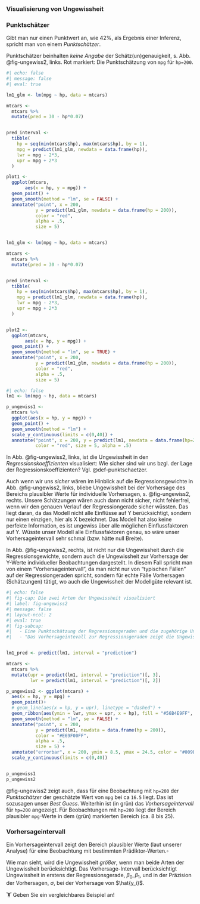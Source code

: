 ### Visualisierung von Ungewissheit


::: {#def-punktschaetzer}

### Punktschätzer

Gibt man nur einen Punktwert an, wie 42%, als Ergebnis einer Inferenz, spricht man von einem *Punktschätzer*.


Punktschätzer beinhalten *keine Angabe* der Schätz(un)genauigkeit, s. Abb. @fig-ungewiss2, links. Rot markiert: Die Punktschätzung von `mpg` für `hp=200`.

:::


<!-- ![Eine Punktschätzung der Regressionsgeraden und die zugehörige Ungewissheit Ungewissheit](img/fig-punktschaetzer.png){#fig-punktschaetzer2} -->




```r
#| echo: false
#| message: false
#| eval: true

lm1_glm <- lm(mpg ~ hp, data = mtcars)

mtcars <-
  mtcars %>%
  mutate(pred = 30 - hp*0.07)


pred_interval <-
  tibble(
    hp = seq(min(mtcars$hp), max(mtcars$hp), by = 1),
    mpg = predict(lm1_glm, newdata = data.frame(hp)),
    lwr = mpg - 2*3,
    upr = mpg + 2*3
  )

plot1 <-
  ggplot(mtcars,
       aes(x = hp, y = mpg)) +
  geom_point() +
  geom_smooth(method = "lm", se = FALSE) +
  annotate("point", x = 200,
           y = predict(lm1_glm, newdata = data.frame(hp = 200)),
           color = "red",
           alpha = .5,
           size = 5)


lm1_glm <- lm(mpg ~ hp, data = mtcars)

mtcars <-
  mtcars %>%
  mutate(pred = 30 - hp*0.07)


pred_interval <-
  tibble(
    hp = seq(min(mtcars$hp), max(mtcars$hp), by = 1),
    mpg = predict(lm1_glm, newdata = data.frame(hp)),
    lwr = mpg - 2*3,
    upr = mpg + 2*3
  )


plot2 <-
  ggplot(mtcars,
       aes(x = hp, y = mpg)) +
  geom_point() +
  geom_smooth(method = "lm", se = TRUE) +
  annotate("point", x = 200,
           y = predict(lm1_glm, newdata = data.frame(hp = 200)),
           color = "red",
           alpha = .5,
           size = 5)
```


```r
#| echo: false
lm1 <- lm(mpg ~ hp, data = mtcars)

p_ungewiss1 <-
  mtcars %>%
  ggplot(aes(x = hp, y = mpg)) +
  geom_point() +
  geom_smooth(method = "lm") +
  scale_y_continuous(limits = c(0,40)) +
  annotate("point", x = 200, y = predict(lm1, newdata = data.frame(hp=200)),
           color = "red", size = 5, alpha = .5)

```







In Abb. @fig-ungewiss2, links, ist die Ungewissheit in den *Regressionskoeffizienten* visualisiert:
Wie sicher sind wir uns bzgl. der Lage der Regressionskoeffizienten? Vgl. @def-punktschaetzer.



Auch wenn wir uns *sicher* wären im Hinblick auf die Regressionsgewichte in Abb. @fig-ungewiss2, links,
bliebe Ungewissheit bei der Vorhersage des Bereichs plausibler Werte für individuelle Vorhersagen, s. @fig-ungewiss2, rechts.
Unsere Schätzungen wären auch dann nicht sicher, nicht fehlerfrei, wenn wir den genauen Verlauf der Regressiongerade sicher wüssten.
Das liegt daran, da das Modell nicht alle Einflüsse auf Y berücksichtigt, sondern nur einen einzigen, hier als X bezeichnet.
Das Modell hat also keine perfekte Information, es ist ungewiss über alle möglichen Einflussfaktoren auf Y.
Wüsste unser Modell alle Einflussfaktoren genau, so wäre unser Vorhersageintervall sehr schmal (bzw. hätte null Breite).

In Abb. @fig-ungewiss2, rechts, ist nicht nur die Ungewissheit durch die Regressionsgewichte,
sondern auch die Ungewissheit zur Vorhersage der Y-Werte individueller Beobachtungen dargestellt.
In diesem Fall spricht man von einem "Vorhersageintervall",
da man nicht nur von "typischen Fällen" auf der Regressiongeraden spricht,
sondern für echte Fälle Vorhersagen (Schätzungen) tätigt, wo auch die Ungewissheit der Modellgüte relevant ist.


<!-- ![Das Vorhersageintevall zeigt eine Punktschätzung und ihre Ungewissheit](img/fig-predintervall.png){fig-ungewiss2 width="50%"} -->


```r
#| echo: false
#| fig-cap: Die zwei Arten der Ungewissheit visualisiert
#| label: fig-ungewiss2
#| message: false
#| layout-ncol: 2
#| eval: true
#| fig-subcap:
#|   - Eine Punktschätzung der Regressionsgeraden und die zugehörige Ungewissheit der Koeffizienten
#|   - "Das Vorhersageintevall zur Regressionsgeraden zeigt die Ungewissheit für die jeweiligen Beobachtungen"


lm1_pred <- predict(lm1, interval = "prediction")

mtcars <-
  mtcars %>%
  mutate(upr = predict(lm1, interval = "prediction")[, 3],
         lwr = predict(lm1, interval = "prediction")[, 2])

p_ungewiss2 <- ggplot(mtcars) +
  aes(x = hp, y = mpg) +
  geom_point()+
  # geom_line(aes(x = hp, y = upr), linetype = "dashed") +
  geom_ribbon(aes(ymin = lwr, ymax = upr, x = hp), fill = "#56B4E9FF", alpha = .3) +
  geom_smooth(method = "lm", se = FALSE) +
  annotate("point", x = 200,
           y = predict(lm1, newdata = data.frame(hp = 200)),
           color = "#E69F00FF",
           alpha = .5,
           size = 5) +
  annotate("errorbar", x = 200, ymin = 8.5, ymax = 24.5, color = "#009E73FF", size = 2) +
  scale_y_continuous(limits = c(0,40))


p_ungewiss1
p_ungewiss2
```

@fig-ungewiss2 zeigt auch, dass für eine Beobachtung mit `hp=200` der *Punktschätzer*
der geschätzte Wert von `mpg` bei ca `16.5` liegt.
Das ist sozusagen unser *Best Guess*.
Weiterhin ist (in grün) das *Vorhersageintervall* für `hp=200` angezeigt.
Für Beobachtungen mit `hp=200` liegt der Bereich plausibler `mpg`-Werte
in dem (grün) markierten Bereich (ca. 8 bis 25).

:::{#def-vorhersageintervall}
### Vorhersageintervall
Ein Vorhersageintervall zeigt den Bereich plausibler Werte (laut unserer Analyse)
für eine Beobachtung mit bestimmten Prädiktor-Werten.$\square$
:::



Wie man sieht, wird die Ungewissheit *größer*, wenn man beide Arten der Ungewissheit berücksichtigt.
Das Vorhersage-Intervall berücksichtigt Ungewissheit in erstens der Regressionsgerade, $\beta_0, \beta_1$, und in der Präzision der Vorhersagen,  $\sigma$, bei der Vorhersage von $\hat{y_i}$.


:::{#exr-zweifache-ungewissheit}
🏋 Geben Sie ein vergleichbares Beispiel an!
:::
